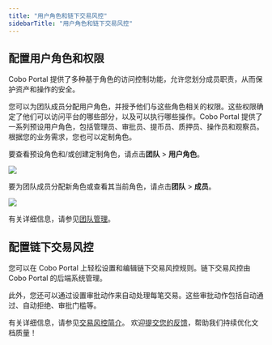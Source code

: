 ```yaml
---
title: "用户角色和链下交易风控"
sidebarTitle: "用户角色和链下交易风控"
---
```


## 配置用户角色和权限

Cobo Portal 提供了多种基于角色的访问控制功能，允许您划分成员职责，从而保护资产和操作的安全。

您可以为团队成员分配用户角色，并授予他们与这些角色相关的权限。这些权限确定了他们可以访问平台的哪些部分，以及可以执行哪些操作。Cobo Portal 提供了一系列预设用户角色，包括管理员、审批员、提币员、质押员、操作员和观察员。根据您的业务需求，您也可以定制角色。

要查看预设角色和/或创建定制角色，请点击**团队** > **用户角色**。

<img src="/cn/images/exchange-wallet/role.png" className="screenshot_full_screen"/>

要为团队成员分配新角色或查看其当前角色，请点击**团队** > **成员**。

<img src="/cn/images/exchange-wallet/view.png" className="screenshot_full_screen"/>

有关详细信息，请参见[团队管理](/cn/portal/organization/introduction)。


## 配置链下交易风控

您可以在 Cobo Portal 上轻松设置和编辑链下交易风控规则。链下交易风控由 Cobo Portal 的后端系统管理。

此外，您还可以通过设置审批动作来自动处理每笔交易。这些审批动作包括自动通过、自动拒绝、审批门槛等。

有关详细信息，请参见[交易风控简介](/cn/portal/risk-controls/tx-policies-overview)。
<Tip>欢迎[提交您的反馈](https://forms.zohopublic.com/cobo/form/DocumentFeedbackForm/formperma/QvLOhxJv1_JMsJ-1dleZ8Itb_7rzN-LtgvsDdxosoVI?referrername=manuals)，帮助我们持续优化文档质量！</Tip>
